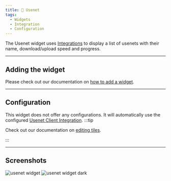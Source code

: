 ```yaml
---
title: 📁 Usenet
tags:
  - Widgets
  - Integration
  - Configuration
---
```


The Usenet widget uses [Integrations](/docs/integrations) to display a list of usenets with their name, download/upload speed and progress.

---
## Adding the widget
Please check out our documentation on [how to add a widget](/docs/introduction/after-the-installation#adding-widgets).

---

## Configuration
This widget does not offer any configurations. It will automatically use the configured [Usenet Client Integration](/docs/integrations).
:::tip

Check out our documentation on [editing tiles](/docs/introduction/after-the-installation#organizing-and-re-arranging-your-dashboard).

:::

---

## Screenshots

![usenet widget](./img/usenet/widget-usenet.webp)
![usenet widget dark](./img/usenet/widget-usenet-dark.webp)
